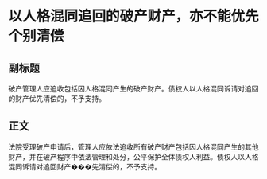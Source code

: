 # 以人格混同追回的破产财产，亦不能优先个别清偿
## 副标题
破产管理人应追收包括因人格混同产生的破产财产。债权人以人格混同诉请对追回的财产优先清偿的，不予支持。
## 正文
法院受理破产申请后，管理人应依法追收所有破产财产包括因人格混同产生的其他财产，并在破产程序中依法管理和处分，公平保护全体债权人利益。债权人以人格混同诉请对追回财产���先清偿的，不予支持。